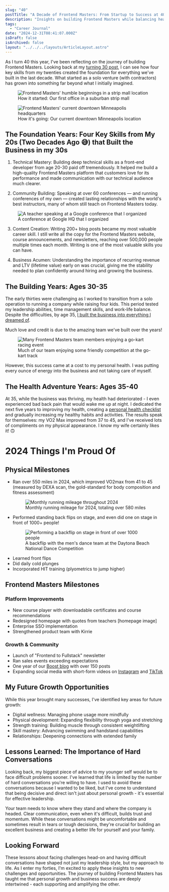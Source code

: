 ```yaml
---
slug: "40"
postTitle: "A Decade of Frontend Masters: From Startup to Success at 40"
description: "Insights on building Frontend Masters while balancing health, family, and becoming a leader."
tags:
  - "Career Journal"
date: "2024-12-31T08:41:07.000Z"
isDraft: false
isArchived: false
layout: "../../../layouts/ArticleLayout.astro"
---
```



As I turn 40 this year, I've been reflecting on the journey of building Frontend Masters. Looking back at my [turning 30 post](/articles/30), I can see how four key skills from my twenties created the foundation for everything we've built in the last decade. What started as a solo venture (with contractors) has grown into something far beyond what I initially imagined.

<div className="image-comparison">
  <figure>
    <Image 
      src={import("./_started.jpeg")} 
      alt="Frontend Masters' humble beginnings in a strip mall location"
    />
    <figcaption>How it started: Our first office in a suburban strip mall</figcaption>
  </figure>

  <figure>
    <Image 
      src={import("./_started-going.jpeg")} 
      alt="Frontend Masters' current downtown Minneapolis headquarters"
    />
    <figcaption>How it's going: Our current downtown Minneapolis location</figcaption>
  </figure>
</div>

## The Foundation Years: Four Key Skills from My 20s (Two Decades Ago 😅) that Built the Business in my 30s

1. Technical Mastery: Building deep technical skills as a front-end developer from age 20-30 paid off tremendously. It helped me build a high-quality Frontend Masters platform that customers love for its performance and made communication with our technical audience much clearer.

2. Community Building: Speaking at over 60 conferences — and running conferences of my own — created lasting relationships with the world's best instructors, many of whom still teach on Frontend Masters today.

<figure>
  <Image
    src={import("./_google.jpeg")}
    alt="A teacher speaking at a Google conference that I organized"
  />
  <figcaption>A conference at Google HQ that I organized</figcaption>
</figure>

3. Content Creation: Writing 200+ blog posts became my most valuable career skill. I still write all the copy for the Frontend Masters website, course announcements, and newsletters, reaching over 500,000 people multiple times each month. Writing is one of the most valuable skills you can have.

4. Business Acumen: Understanding the importance of recurring revenue and LTV (lifetime value) early on was crucial, giving me the stability needed to plan confidently around hiring and growing the business.

## The Building Years: Ages 30-35

The early thirties were challenging as I worked to transition from a solo operation to running a company while raising four kids. This period tested my leadership abilities, time management skills, and work-life balance. Despite the difficulties, by age 35, [I built the business into everything I dreamed of](/articles/turning-35).

Much love and credit is due to the amazing team we've built over the years!

<figure>
  <Image
    src={import("./_team.jpeg")}
    alt="Many Frontend Masters team members enjoying a go-kart racing event"
  />
  <figcaption>
    Much of our team enjoying some friendly competition at the go-kart track
  </figcaption>
</figure>

However, this success came at a cost to my personal health. I was putting every ounce of energy into the business and not taking care of myself.

## The Health Adventure Years: Ages 35-40

At 35, while the business was thriving, my health had deteriorated - I even experienced bad back pain that would wake me up at night. I dedicated the next five years to improving my health, creating a [personal health checklist](/articles/personal-health-checklist) and gradually increasing my healthy habits and activities. The results speak for themselves: my VO2 Max improved from 37 to 45, and I've received lots of compliments on my physical appearance. I know my wife certainly likes it! 🙃

# 2024 Things I'm Proud Of

## Physical Milestones

<ul class="accomplishments">
<li>Ran over 550 miles in 2024, which improved VO2max from 41 to 45 (measured by DEXA scan, the gold-standard for body composition and fitness assessment)</li>

<figure>
  <Image
    src={import("./_2024-running.png")}
    alt="Monthly running mileage throughout 2024"
  />
  <figcaption>
    Monthly running mileage for 2024, totaling over 580 miles
  </figcaption>
</figure>

<li>
  Performed standing back flips on stage, and even did one on stage in front of
  1000+ people!
</li>

<figure>
  <Image
    src={import("./_backflip.jpg")}
    alt="Performing a backflip on stage in front of over 1000 people"
  />
  <figcaption>
    A backflip with the men's dance team at the Daytona Beach National Dance
    Competition
  </figcaption>
</figure>

<li>Learned front flips</li>
<li>Did daily cold plunges</li>
<li>Incorporated HIT training (plyometrics to jump higher)</li>
</ul>

## Frontend Masters Milestones

### Platform Improvements

- New course player with downloadable certificates and course recommendations
- Redesigned homepage with quotes from teachers
  [homepage image]
- Enterprise SSO implementation
- Strengthened product team with Kirrie

### Growth & Community

- Launch of "Frontend to Fullstack" newsletter
- Ran sales events exceeding expectations
- One year of our [Boost blog](https://frontendmasters.com/blog/) with over 150 posts
- Expanding social media with short-form videos on [Instagram](https://www.instagram.com/frontendmasters/) and [TikTok](https://www.tiktok.com/@frontendmasters)

## My Future Growth Opportunities

While this year brought many successes, I've identified key areas for future growth:

- Digital wellness: Managing phone usage more mindfully
- Physical development: Expanding flexibility through yoga and stretching
- Strength training: Building muscle through consistent weightlifting
- Skill mastery: Advancing swimming and handstand capabilities
- Relationships: Deepening connections with extended family

## Lessons Learned: The Importance of Hard Conversations

Looking back, my biggest piece of advice to my younger self would be to face difficult problems sooner. I've learned that life is limited by the number of hard conversations you're willing to have. I used to avoid these conversations because I wanted to be liked, but I've come to understand that being decisive and direct isn't just about personal growth - it's essential for effective leadership.

Your team needs to know where they stand and where the company is headed. Clear communication, even when it's difficult, builds trust and momentum. While these conversations might be uncomfortable and sometimes result in tears or tough decisions, they're crucial for building an excellent business and creating a better life for yourself and your family.

## Looking Forward

These lessons about facing challenges head-on and having difficult conversations have shaped not just my leadership style, but my approach to life. As I enter my forties, I'm excited to apply these insights to new challenges and opportunities. The journey of building Frontend Masters has taught me that personal growth and business success are deeply intertwined - each supporting and amplifying the other.
